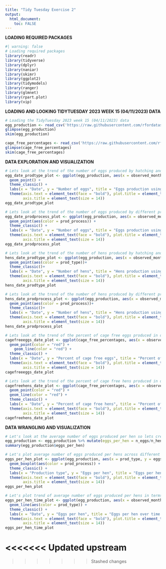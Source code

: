 ```yaml
---
title: "Tidy Tuesday Exercise 2"
output: 
  html_document:
    toc: FALSE
---
```


**LOADING REQUIRED PACKAGES**

```r
#| warning: false
# Loading required packages
library(readr)
library(tidyverse)
library(dplyr)
library(naniar)
library(skimr)
library(ggplot2)
library(tidymodels)
library(ranger)
library(glmnet)
library(rpart.plot)
library(vip)
```

**LOADING AND LOOKING TIDYTUESDAY 2023 WEEK 15 (04/11/2023) DATA**

```r
# Loading the TidyTuesday 2023 week 15 (04/11/2023) data
egg_production <- read_csv('https://raw.githubusercontent.com/rfordatascience/tidytuesday/master/data/2023/2023-04-11/egg-production.csv')
glimpse(egg_production)
skim(egg_production)

cage_free_percentages <- read_csv('https://raw.githubusercontent.com/rfordatascience/tidytuesday/master/data/2023/2023-04-11/cage-free-percentages.csv')
glimpse(cage_free_percentages)
skim(cage_free_percentages)
```

**DATA EXPLORATION AND VISUALIZATION**

```r
# Lets look at the trend of the number of eggs produced by hatching and table eggs production types in different years
egg_date_prodtype_plot <- ggplot(egg_production, aes(x = observed_month, y = log(n_eggs), color = prod_type)) +
  geom_point() +
  theme_classic() +
  labs(x = "Date", y = "Number of eggs", title = "Eggs production using different production types in different years") +
  theme(axis.text = element_text(face = "bold"), plot.title = element_text(hjust = 0.5, size = 14),
        axis.title = element_text(size = 14))
egg_date_prodtype_plot

# Lets look at the trend of the number of eggs produced by different production process in different years
egg_date_prodprocess_plot <- ggplot(egg_production, aes(x = observed_month, y = log(n_eggs))) +
  geom_point(aes(color = prod_process)) +
  theme_classic() +
  labs(x = "Date", y = "Number of eggs", title = "Eggs production using different production process in different years") +
  theme(axis.text = element_text(face = "bold"), plot.title = element_text(hjust = 0.5, size = 14),
        axis.title = element_text(size = 14))
egg_date_prodprocess_plot

# Lets look at the trend of the number of hens produced by hatching and table eggs production types in different years
hens_date_prodtype_plot <- ggplot(egg_production, aes(x = observed_month, y = log(n_hens))) +
  geom_point(aes(color = prod_type))+
  theme_classic()+
  labs(x = "Date", y = "Number of hens", title = "Hens production using different production types in different years") +
  theme(axis.text = element_text(face = "bold"), plot.title = element_text(hjust = 0.5, size = 14),
        axis.title = element_text(size = 14))
hens_date_prodtype_plot

# Lets look at the trend of the number of hens produced by different production process in different years
hens_date_prodprocess_plot <- ggplot(egg_production, aes(x = observed_month, y = log(n_hens))) +
  geom_point(aes(color = prod_process))+
  theme_classic()+
  labs(x = "Date", y = "Number of hens", title = "Hens production using different production process in different years") +
  theme(axis.text = element_text(face = "bold"), plot.title = element_text(hjust = 0.5, size = 14),
        axis.title = element_text(size = 14))
hens_date_prodprocess_plot
```

```r
# Lets look at the trend of the percent of cage free eggs produced in different years
cagefreeeggs_date_plot <- ggplot(cage_free_percentages, aes(x = observed_month, y = percent_eggs)) +
  geom_point(color = "red") +
    geom_line(color = "red") +
  theme_classic() +
  labs(x = "Date", y = "Percent of cage free eggs", title = "Percent of cage free eggs in different years") +
  theme(axis.text = element_text(face = "bold"), plot.title = element_text(hjust = 0.5, size = 14),
        axis.title = element_text(size = 14))
cagefreeeggs_date_plot

# Lets look at the trend of the percent of cage free hens produced in different years
cagefreehens_date_plot <- ggplot(cage_free_percentages, aes(x = observed_month, y = percent_hens)) +
  geom_point(color = "red") +
  geom_line(color = "red") +
  theme_classic() +
  labs(x = "Date", y = "Percent of cage free hens", title = "Percent of cage free hens in different years") +
  theme(axis.text = element_text(face = "bold"), plot.title = element_text(hjust = 0.5, size = 14),
        axis.title = element_text(size = 14))
cagefreehens_date_plot
```

**DATA WRANGLING AND VISUALIZATION**

```r
# Let's look at the average number of eggs produced per hen so lets create an object named eggs_per_hen
egg_production <- egg_production %>% mutate(eggs_per_hen = n_eggs/n_hens)
summary(egg_production$eggs_per_hen)
```

```r
# Let's plot average number of eggs produced per hens across different production process and types
eggs_per_hen_plot <- ggplot(egg_production, aes(x = prod_type, y = eggs_per_hen)) +
  geom_boxplot(aes(color = prod_process)) +
  theme_classic() +
  labs(x = "Production type", y = "Eggs per hen", title = "Eggs per hen across different production types and processes") +
  theme(axis.text = element_text(face = "bold"), plot.title = element_text(hjust = 0.5, size = 14),
        axis.title = element_text(size = 14))
eggs_per_hen_plot

# Let's plot trend of average number of eggs produced per hens in terms of production type
eggs_per_hen_time_plot <- ggplot(egg_production, aes(x = observed_month, y = eggs_per_hen)) +
  geom_line(aes(color = prod_type)) +
  theme_classic() +
  labs(x = "Date", y = "Eggs per hen", title = "Eggs per hen over time in terms of production type") +
  theme(axis.text = element_text(face = "bold"), plot.title = element_text(hjust = 0.5, size = 14),
        axis.title = element_text(size = 14))
eggs_per_hen_time_plot
```
<<<<<<< Updated upstream
=======











>>>>>>> Stashed changes
